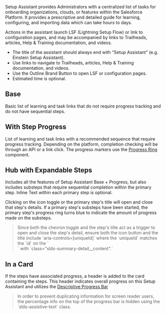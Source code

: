 

<div className="doc lead">
  Setup Assistant provides Administrators with a centralized list of tasks for onboarding organizations, clouds, or features within the Salesforce Platform. It provides a prescriptive and detailed guide for learning, configuring, and importing data which can take hours to days.
</div>

Actions in the assistant launch LSF (Lightning Setup Flow) or link to configuration pages, and may be accompanied by links to Trailheads, articles, Help & Training documentation, and videos.

- The title of the assistant should always end with “Setup Assistant” (e.g. Einstein Setup Assistant).
- Use links to navigate to Trailheads, articles, Help & Training documentation, and videos.
- Use the Outline Brand Button to open LSF or configuration pages.
- Estimated time is optional.

## Base

Basic list of learning and task links that do not require progress tracking and do not have sequential steps.

<Example title="Setup Assistant Base">
  <CodeView style={{height: '800px'}}>
    <SetupAssistant isBase/>
  </CodeView>
</Example>

## With Step Progress

List of learning and task links with a recommended sequence that require progress tracking. Depending on the platform, completion checking will be through an API or a link click. The progress markers use the [Progress Ring](../progress-ring) component.

<Example title="Setup Assistant Base steps with Progress">
  <CodeView style={{height: '850px'}}>
    <SetupAssistant isBase stepsHaveProgress/>
  </CodeView>
</Example>

## Hub with Expandable Steps

Includes all the features of Setup Assistant Base + Progress, but also includes substeps that require sequential completion within the primary step. Inline Text within each primary step is optional.

Clicking on the icon toggle or the primary step's title will open and close that step's details. If a primary step's substeps have been started, the primary step's progress ring turns blue to indicate the amount of progress made on the substeps.

<Blockquote type="a11y" header="Accessibility Note">
  Since both the chevron toggle and the step's title act as a trigger to open and close the step's detail, ensure both the icon button and the title include `aria-controls=[uniqueId]` where the `uniqueId` matches the `id` on the `<div>` with `class="slds-summary-detail__content".`
</Blockquote>

<Example title="Setup Assistant Hub Expandable">
  <CodeView style={{height: '1150px'}}>
    <SetupAssistant stepsAreExpandable/>
  </CodeView>
</Example>

## In a Card

If the steps have associated progress, a header is added to the card containing the steps. This header indicates overall progress on this Setup Assistant and utilizes the [Descriptive Progress Bar](../progress-bar)

<Blockquote type="a11y" header="Accessibility Note">
  In order to prevent duplicating information for screen reader users, the percentage info on the top of the progress bar is hidden using the `slds-assistive-text` class.
</Blockquote>

<Example title="Setup Assistant Hub Expandable">
  <CodeView style={{height: '1250px'}}>
    <FullSetupAssistantCard>
      <SetupAssistant stepsAreExpandable/>
    </FullSetupAssistantCard>
  </CodeView>
</Example>
